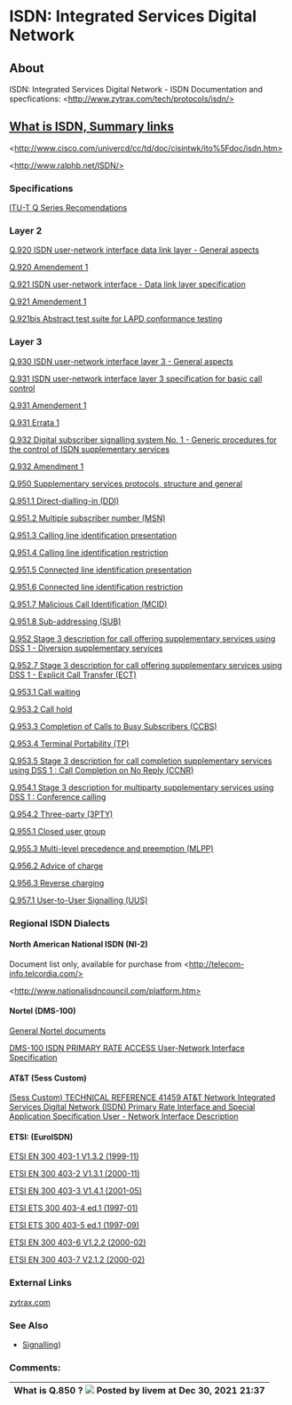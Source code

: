 
# ISDN: Integrated Services Digital Network 

 

## About

ISDN: Integrated Services Digital Network - ISDN Documentation and specfications: \<http://www.zytrax.com/tech/protocols/isdn/>

## [ What is ISDN, Summary links](http://www.zytrax.com/tech/protocols/isdn/)

\<http://www.cisco.com/univercd/cc/td/doc/cisintwk/ito%5Fdoc/isdn.htm>

\<http://www.ralphb.net/ISDN/>

### Specifications

[ITU-T Q Series Recomendations](http://www.itu.int/rec/T-REC-Q/en)

### Layer 2

[Q.920 ISDN user-network interface data link layer - General aspects](http://www.itu.int/rec/T-REC-Q.920-199303-I)

[Q.920 Amendement 1](http://www.itu.int/rec/T-REC-Q.920-200006-I!Amd1)

[Q.921 ISDN user-network interface - Data link layer specification](http://www.itu.int/rec/T-REC-Q.921-199709-I)

[Q.921 Amendement 1](http://www.itu.int/rec/T-REC-Q.921-200006-I!Amd1)

[Q.921bis Abstract test suite for LAPD conformance testing](http://www.itu.int/rec/T-REC-Q.921bis-199303-I)

### Layer 3

[Q.930 ISDN user-network interface layer 3 - General aspects](http://www.itu.int/rec/T-REC-Q.930-199303-I)

[Q.931 ISDN user-network interface layer 3 specification for basic call control](http://www.itu.int/rec/T-REC-Q.931-199805-I)

[Q.931 Amendement 1](http://www.itu.int/rec/T-REC-Q.931-200212-I!Amd1)

[Q.931 Errata 1](http://www.itu.int/rec/T-REC-Q.931-200302-I!Err1)

[Q.932 Digital subscriber signalling system No. 1 - Generic procedures for the control of ISDN supplementary services](http://www.itu.int/rec/T-REC-Q.932-199805-I)

[Q.932 Amendment 1](http://www.itu.int/rec/T-REC-Q.932-200006-I!Amd1)

[Q.950 Supplementary services protocols, structure and general](http://www.itu.int/rec/T-REC-Q.950-200006-I)

[Q.951.1 Direct-dialling-in (DDI)](http://www.itu.int/rec/T-REC-Q.951.1-199202-I)

[Q.951.2 Multiple subscriber number (MSN)](http://www.itu.int/rec/T-REC-Q.951.2-199202-I)

[Q.951.3 Calling line identification presentation](http://www.itu.int/rec/T-REC-Q.951.3-199303-I)

[Q.951.4 Calling line identification restriction](http://www.itu.int/rec/T-REC-Q.951.4-199303-I)

[Q.951.5 Connected line identification presentation](http://www.itu.int/rec/T-REC-Q.951.5-199303-I)

[Q.951.6 Connected line identification restriction](http://www.itu.int/rec/T-REC-Q.951.6-199303-I)

[Q.951.7 Malicious Call Identification (MCID)](http://www.itu.int/rec/T-REC-Q.951.7-199706-I)

[Q.951.8 Sub-addressing (SUB)](http://www.itu.int/rec/T-REC-Q.951.8-199202-I)

[Q.952 Stage 3 description for call offering supplementary services using DSS 1 - Diversion supplementary services](http://www.itu.int/rec/T-REC-Q.952-199303-I)

[Q.952.7 Stage 3 description for call offering supplementary services using DSS 1 - Explicit Call Transfer (ECT)](http://www.itu.int/rec/T-REC-Q.952.7-199706-I)

[Q.953.1 Call waiting](http://www.itu.int/rec/T-REC-Q.953.1-199202-I)

[Q.953.2 Call hold](http://www.itu.int/rec/T-REC-Q.953.2-199303-I)

[Q.953.3 Completion of Calls to Busy Subscribers (CCBS)](http://www.itu.int/rec/T-REC-Q.953.3-199706-I)

[Q.953.4 Terminal Portability (TP)](http://www.itu.int/rec/T-REC-Q.953.4-199510-I)

[Q.953.5 Stage 3 description for call completion supplementary services using DSS 1 : Call Completion on No Reply (CCNR)](http://www.itu.int/rec/T-REC-Q.953.5-199912-I)

[Q.954.1 Stage 3 description for multiparty supplementary services using DSS 1 : Conference calling](http://www.itu.int/rec/T-REC-Q.954.1-199303-I)

[Q.954.2 Three-party (3PTY)](http://www.itu.int/rec/T-REC-Q.954.2-199510-I)

[Q.955.1 Closed user group](http://www.itu.int/rec/T-REC-Q.955.1-199202-I)

[Q.955.3 Multi-level precedence and preemption (MLPP)](http://www.itu.int/rec/T-REC-Q.955.3-199303-I)

[Q.956.2 Advice of charge](http://www.itu.int/rec/T-REC-Q.956.2-199510-I)

[Q.956.3 Reverse charging](http://www.itu.int/rec/T-REC-Q.956.3-199510-I)

[Q.957.1 User-to-User Signalling (UUS)](http://www.itu.int/rec/T-REC-Q.957.1-199607-I)

### Regional ISDN Dialects

#### North American National ISDN (NI-2)

Document list only, available for purchase from \<http://telecom-info.telcordia.com/>

\<http://www.nationalisdncouncil.com/platform.htm>

#### Nortel (DMS-100)

[General Nortel documents](http://www.aliant.cdn-telco.com/documents.htm)

[DMS-100 ISDN PRIMARY RATE ACCESS User-Network Interface Specification](http://www.aliant.cdn-telco.com/nis/NISA211%5FV8-01%5FNI-1.pdf)

#### AT&T (5ess Custom)

[(5ess Custom) TECHNICAL REFERENCE 41459 AT&T Network Integrated Services Digital Network (ISDN) Primary Rate Interface and Special Application Specification User - Network Interface Description](http://www.corp.att.com/cpetesting/pdf/tr41459%5F99.pdf)

#### ETSI: (EuroISDN)

[ETSI EN 300 403-1 V1.3.2 (1999-11)](http://webapp.etsi.org/exchangefolder/en%5F30040301v010302p.pdf)

[ETSI EN 300 403-2 V1.3.1 (2000-11)](http://webapp.etsi.org/exchangefolder/en%5F30040302v010301p.pdf)

[ETSI EN 300 403-3 V1.4.1 (2001-05)](http://webapp.etsi.org/exchangefolder/en%5F30040303v010401p.pdf)

[ETSI ETS 300 403-4 ed.1 (1997-01)](http://webapp.etsi.org/exchangefolder/ets%5F30040304e01p.pdf)

[ETSI ETS 300 403-5 ed.1 (1997-09)](http://webapp.etsi.org/exchangefolder/ets%5F30040305e01p.pdf)

[ETSI EN 300 403-6 V1.2.2 (2000-02)](http://webapp.etsi.org/exchangefolder/en%5F30040306v010202p.pdf)

[ETSI EN 300 403-7 V2.1.2 (2000-02)](http://webapp.etsi.org/exchangefolder/en%5F30040307v020102p.pdf)

### External Links

[zytrax.com](http://www.zytrax.com/tech/protocols/isdn/)

### See Also

* [Signalling](./index.mdx))

### Comments:

| What is Q.850 ? ![](/images/icons/contenttypes/comment_16.png) Posted by livem at Dec 30, 2021 21:37 |
| --------------------------------------------------------------------------------------------------- |


